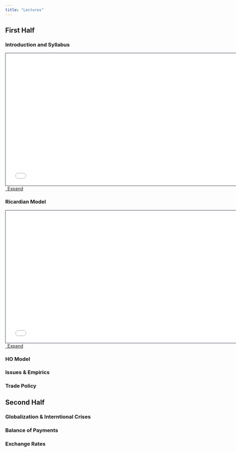 ```yaml
---
title: "Lectures"
---
```


## First Half

### Introduction and Syllabus

```{=html}
<div>
  <iframe class="slide deck" src="00-Introduction/000-compile.html" height="420" width="750" style="border: 1px solid #2e3846;"></iframe>
</div>
<a class="btn btn-primary btn-md" href="00-Introduction/000-compile.qmd" target="_blank">
  <i class="fa-solid fa-window-restore"></i>&ensp;Expand
</a>
```

### Ricardian Model 

```{=html}
<div>
  <iframe class="slide deck" src="01-Ricardo-Model/010-compile.html" height="420" width="750" style="border: 1px solid #2e3846;"></iframe>
</div>
<a class="btn btn-primary btn-md" href="01-Ricardo-Model/010-compile.qmd" target="_blank">
  <i class="fa-solid fa-window-restore"></i>&ensp;Expand
</a>
```

### HO Model

### Issues & Empirics

### Trade Policy

## Second Half

### Globalization & Interntional Crises

### Balance of Payments

### Exchange Rates